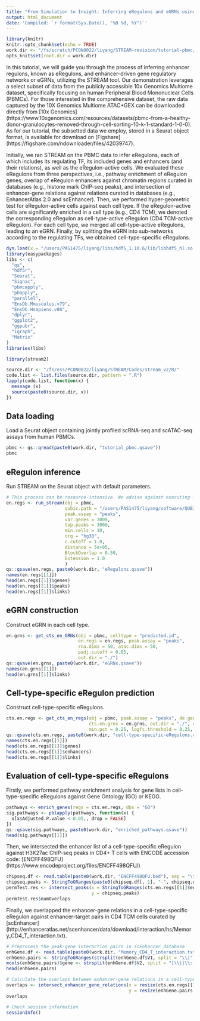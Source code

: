 ```yaml
---
title: "From Simulation to Insight: Inferring eRegulons and eGRNs using STREAM"
output: html_document
date: 'Compiled: `r format(Sys.Date(), "%B %d, %Y")`'
---
```


```r

library(knitr)
knitr::opts_chunk$set(echo = TRUE)
work.dir <- "/fs/scratch/PCON0022/liyang/STREAM-revision/tutorial-pbmc/"
opts_knit$set(root.dir = work.dir)

```


In this tutorial, we will guide you through the process of inferring enhancer regulons, known as eRegulons, and enhancer-driven 
gene regulatory networks or eGRNs, utilizing the STREAM tool. Our demonstration leverages a select subset of data from the 
publicly accessible 10x Genomics Multiome dataset, specifically focusing on human Peripheral Blood Mononuclear Cells (PBMCs).
For those interested in the comprehensive dataset, the raw data captured by the 10X Genomics Multiome ATAC+GEX can be downloaded directly from [10x Genomics] 
(https://www.10xgenomics.com/resources/datasets/pbmc-from-a-healthy-donor-granulocytes-removed-through-cell-sorting-10-k-1-standard-1-0-0). 
As for our tutorial, the subsetted data we employ, stored in a Seurat object format, is available for download on [Figshare]
(https://figshare.com/ndownloader/files/42039747).

Initially, we ran STREAM on the PBMC data to infer eRegulons, each of which includes its regulating TF, its included genes and 
enhancers (and their relations), as well as the eRegulon-active cells. We evaluated these eRegulons from three perspectives, i.e., 
pathway enrichment of eRegulon genes, overlap of eRegulon enhancers against chromatin regions curated in databases (e.g., histone mark ChIP-seq peaks), 
and intersection of enhancer-gene relations against relations curated in databases (e.g., EnhancerAtlas 2.0 and scEnhancer). 
Then, we performed hyper-geometric test for eRegulon-active cells against each cell type. 
If the eRegulon-active cells are significantly enriched in a cell type (e.g., CD4 TCM), we denoted the corresponding eRegulon as 
cell-type-active eRegulon (CD4 TCM-active eRegulon). For each cell type, we merged all cell-type-active eRegulons, leading to 
an eGRN. Finally, by splitting the eGRN into sub-networks according to the regulating TFs, we obtained cell-type-specific eRegulons. 

```r

dyn.load(x = "/users/PAS1475/liyang/libs/hdf5_1.10.6/lib/libhdf5_hl.so.100")
library(easypackages)
libs <- c(
  "qs", 
  "hdf5r",
  "Seurat",
  "Signac", 
  "pbmcapply", 
  "pbapply", 
  "parallel",
  "EnsDb.Mmusculus.v79", 
  "EnsDb.Hsapiens.v86",
  "dplyr", 
  "ggplot2", 
  "ggpubr", 
  "igraph", 
  "Matrix"
)
libraries(libs)

library(stream2)

```


```r

source.dir <- "/fs/ess/PCON0022/liyang/STREAM/Codes/stream_v2/R/"
code.list <- list.files(source.dir, pattern = ".R")
lapply(code.list, function(x) {
  message (x)
  source(paste0(source.dir, x))
})

```


## Data loading

Load a Seurat object containing jointly profiled scRNA-seq and scATAC-seq assays from human PBMCs.

```r

pbmc <- qs::qread(paste0(work.dir, "tutorial_pbmc.qsave"))
pbmc

```

## eRegulon inference

Run STREAM on the Seurat object with default parameters.

```r

# This process can be resource-intensive. We advise against executing it on a personal computer.
en.regs <- run_stream(obj = pbmc,
                      qubic.path = "/users/PAS1475/liyang/software/QUBIC2/qubic",
                      peak.assay = "peaks",
                      var.genes = 3000,
                      top.peaks = 3000,
                      min.cells = 10,
                      org = "hg38",
                      c.cutoff = 1.0,
                      distance = 5e+05,
                      BlockOverlap = 0.50,
                      Extension = 1.0
                      )
qs::qsave(en.regs, paste0(work.dir, "eRegulons.qsave"))
names(en.regs[[1]])
head(en.regs[[1]]$genes)
head(en.regs[[1]]$peaks)
head(en.regs[[1]]$links)

```


## eGRN construction

Construct eGRN in each cell type.

```r

en.grns <- get_cts_en_GRNs(obj = pbmc, celltype = "predicted.id",
                           en.regs = en.regs, peak.assay = "peaks",
                           rna.dims = 50, atac.dims = 50,
                           padj.cutoff = 0.05,
                           out.dir = "./")
qs::qsave(en.grns, paste0(work.dir, "eGRNs.qsave"))
names(en.grns[[1]])
head(en.grns[[1]]$links)

```


## Cell-type-specific eRegulon prediction

Construct cell-type-specific eRegulons.

```r

cts.en.regs <- get_cts_en_regs(obj = pbmc, peak.assay = "peaks", de.genes = NULL,
                               cts.en.grns = en.grns, out.dir = "./", celltype = "predicted.id",
                               min.pct = 0.25, logfc.threshold = 0.25, padj.cutoff = 0.05)
qs::qsave(cts.en.regs, paste0(work.dir, "cell-type-specific-eRegulons.qsave"))
names(cts.en.regs[[1]])
head(cts.en.regs[[1]]$genes)
head(cts.en.regs[[1]]$enhancers)
head(cts.en.regs[[1]]$links)

```


## Evaluation of cell-type-specific eRegulons

Firstly, we performed pathway enrichment analysis for gene lists in cell-type-specific eRegulons against Gene Ontology (GO) or KEGG.

```r

pathways <- enrich_genes(regs = cts.en.regs, dbs = "GO")
sig.pathways <- pblapply(pathways, function(x) {
  x[x$Adjusted.P.value < 0.05,, drop = FALSE]
})
qs::qsave(sig.pathways, paste0(work.dir, "enriched_pathways.qsave"))
head(sig.pathways[[1]])

```


Then, we intersected the enhancer list of a cell-type-specific eRegulon against H3K27ac ChIP-seq peaks in CD4+ T cells with ENCODE accession code: 
[ENCFF498QFU] (https://www.encodeproject.org/files/ENCFF498QFU/)

```r

chipseq.df <- read.table(paste0(work.dir, "ENCFF498QFU.bed"), sep = "\t") %>% dplyr::select(V1, V2, V3)
chipseq.peaks <- StringToGRanges(paste0(chipseq.df[, 1], "-", chipseq.df[, 2], "-", chipseq.df[, 3]))
permTest.res <- intersect_peaks(x = StringToGRanges(cts.en.regs[[1]]$enhancers), 
                                y = chipseq.peaks)
permTest.res$numOverlaps

```

Finally, we overlapped the enhancer-gene relations in a cell-type-specific eRegulon against enhancer-target pairs in CD4 TCM cells curated 
by [scEnhancer] (http://enhanceratlas.net/scenhancer/data/download/interaction/hs/Memory_CD4_T_interaction.txt).

```r

# Preprocess the peak-gene interaction pairs in scEnhancer database
enhGene.df <- read.table(paste0(work.dir, "Memory_CD4_T_interaction.txt"), sep = "\t") %>% dplyr::select(V1, V2)
enhGene.pairs <- StringToGRanges(strsplit(enhGene.df$V1, split = "\\|") %>% sapply(., "[[", 1), sep = c(":", "-"))
mcols(enhGene.pairs)$gene <- strsplit(enhGene.df$V2, split = "[\\||\\:]") %>% sapply(., "[[", 3)
head(enhGene.pairs)

```


```r

# Calculate the overlaps between enhancer-gene relations in a cell-type-specific eRegulon
overlaps <- intersect_enhancer_gene_relations(x = resize(cts.en.regs[[1]]$links, width = 50000, fix = "center"), 
                                              y = resize(enhGene.pairs, width = 50000, fix = "center") )
overlaps

```


```r

# Check session information
sessionInfo()

```